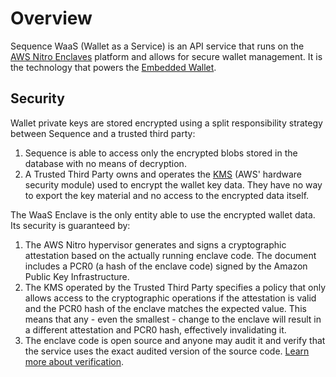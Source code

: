 # Overview

Sequence WaaS (Wallet as a Service) is an API service that runs on the [AWS Nitro Enclaves](https://aws.amazon.com/ec2/nitro/nitro-enclaves/) platform and allows for secure wallet management. It is the technology that powers the [Embedded Wallet](/solutions/wallets/embedded-wallet/01-overview).

## Security

Wallet private keys are stored encrypted using a split responsibility strategy between Sequence and a trusted third party:

1. Sequence is able to access only the encrypted blobs stored in the database with no means of decryption.
2. A Trusted Third Party owns and operates the [KMS](https://aws.amazon.com/kms/) (AWS' hardware security module) used to encrypt the wallet key data. They have no way to export the key material and no access to the encrypted data itself.

The WaaS Enclave is the only entity able to use the encrypted wallet data. Its security is guaranteed by:

1. The AWS Nitro hypervisor generates and signs a cryptographic attestation based on the actually running enclave code. The document includes a PCR0 (a hash of the enclave code) signed by the Amazon Public Key Infrastructure.
2. The KMS operated by the Trusted Third Party specifies a policy that only allows access to the cryptographic operations if the attestation is valid and the PCR0 hash of the enclave matches the expected value. This means that any - even the smallest - change to the enclave will result in a different attestation and PCR0 hash, effectively invalidating it.
3. The enclave code is open source and anyone may audit it and verify that the service uses the exact audited version of the source code. [Learn more about verification](/solutions/technical-references/embedded-wallet/03-enclave-verification).
